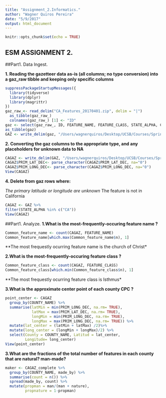```yaml
---
title: "Assignment_2.Informatics."
author: "Wagner Quiros Pereira"
date: "5/9/2017"
output: html_document
---
```


```r
knitr::opts_chunk$set(echo = TRUE)
```

## ESM ASSIGNMENT 2.

##Part1. Data Ingest.

**1. Reading the gazetteer data as-is (all columns; no type conversion) into a gaz_raw tibble and keeping only specific columns**

```r
suppressPackageStartupMessages({
  library(tidyverse)
  library(dplyr)
  library(magrittr)
})
gaz_raw_<- read_delim("CA_Features_20170401.zip", delim = "|")
  as_tibble(gaz_raw_)
  colnames(gaz_raw_) [1] <- "ID"
gaz <- select(gaz_raw_, ID, FEATURE_NAME, FEATURE_CLASS, STATE_ALPHA, COUNTY_NAME, PRIM_LAT_DEC, PRIM_LONG_DEC, SOURCE_LAT_DEC,  SOURCE_LONG_DEC, ELEV_IN_M, MAP_NAME, DATE_CREATED, DATE_EDITED)
as_tibble(gaz)
GAZ <- write_delim(gaz, "/Users/wagnerquiros/Desktop/UCSB/Courses/Spring 2017/Informatics/newprojects/Assignments_ESM262/GAZ.csv", delim= "|")
```

**2. Converting the gaz columns to the appropriate type, and any placeholders for unknown data to NA**

```r
CAGAZ <- write_delim(GAZ, "/Users/wagnerquiros/Desktop/UCSB/Courses/Spring 2017/Informatics/newprojects/Assignments_ESM262/CAGAZ.csv", delim= "|")
CAGAZ$PRIM_LAT_DEC<- parse_character(CAGAZ$PRIM_LAT_DEC, na="0")
CAGAZ$PRIM_LONG_DEC<- parse_character(CAGAZ$PRIM_LONG_DEC, na="0")
View(CAGAZ)
```

**4. Delete from gaz rows where:**

*The primary latitude or longitude are unknown
*The feature is not in California

```r
CAGAZ <- GAZ %>%
filter(STATE_ALPHA %in% c("CA")) 
View(CAGAZ)
```


##Part1. Analyze.
**1.What is the most-frequently-occuring feature name ?**

```r
Common_feature_name <- count(CAGAZ, FEATURE_NAME)
Common_feature_name[which.max(Common_feature_name$n), 1]
```

**The most frequestly ocurring feature name is the church of Christ*

**2.What is the most-frequently-occuring feature class ?**


```r
Common_feature_class <- count(CAGAZ, FEATURE_CLASS)
Common_feature_class[which.min(Common_feature_class$n), 1]
```

**The most frequestly ocurring feature class is Isthmus*

**3.What is the approximate center point of each county CPC ?**

```r
point_center <- CAGAZ
  group_by(COUNTY_NAME) %>%
  summarise(latMin = min(PRIM_LONG_DEC, na.rm= TRUE),
            latMax = max(PRIM_LAT_DEC, na.rm= TRUE),
            longMin = min(PRIM_LONG_DEC, na.rm= TRUE),
            longMax = max(PRIM_LONG_DEC, na.rm= TRUE)) %>% 
  mutate(lat_center = (latMin + latMax) /2)%>% 
  mutate(long_center = (longMin + longMax)/2) %>% 
  select(County = COUNTY_NAME, Latitud = lat_center, 
         Longitude= long_center)
View(point_center)
```

**3.What are the fractions of the total number of features in each county that are natural? man-made?**

```r
maker <- CAGAZ_complete %>% 
  group_by(COUNTY_NAME, made_by) %>% 
  summarise(count = n()) %>% 
  spread(made_by, count) %>% 
  mutate(propman = man/(man + nature),
         propnature = 1-propman) 
```
